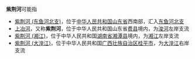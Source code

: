'''紫荆河'''可能指
*[[紫荆河_(东鱼河北支)|紫荆河 (东鱼河北支)]]，位于[[中华人民共和国|中华人民共和国]][[山东省|山东省]]西南部，汇入[[东鱼河北支|东鱼河北支]]
*[[上冶河|上冶河]]，又称'''紫荆河'''，位于中华人民共和国山东省[[费县|费县]]境内，为[[祊河|浚河]]左岸支流
*[[紫荆河_(湘江)|紫荆河 (湘江)]]，位于中华人民共和国[[湖南省|湖南省]][[湘潭县|湘潭县]]境内，为[[湘江|湘江]]左岸支流
*[[紫荆河_(大湟江)|紫荆河 (大湟江)]]，位于中华人民共和国[[广西壮族自治区|广西壮族自治区]][[桂平市|桂平市]]，为[[大湟江|大湟江]]右岸支流

{{Disambig|D|cat=三字中国地名消歧义}}